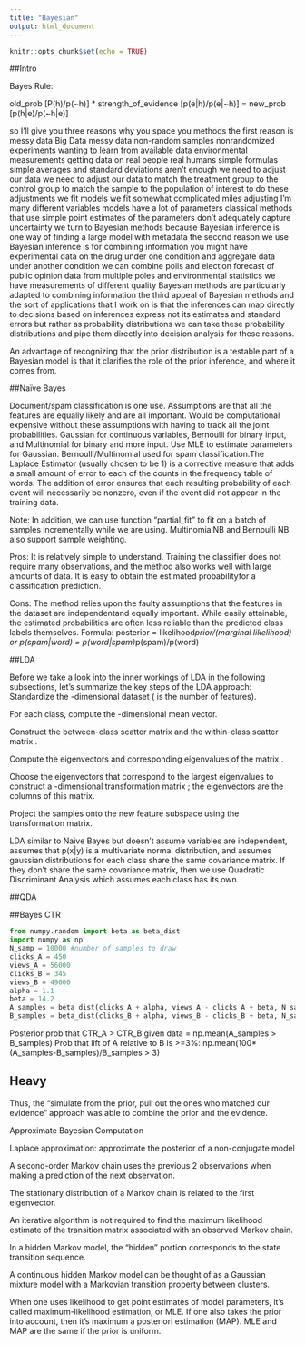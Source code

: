 ```yaml
---
title: "Bayesian"
output: html_document
---
```


```r
knitr::opts_chunk$set(echo = TRUE)
```

##Intro

Bayes Rule:

old_prob [P(h)/p(~h)] * strength_of_evidence [p(e|h)/p(e|~h)] = new_prob [p(h|e)/p(~h|e)]

so I'll give you three reasons why you space you methods the first reason is messy data Big Data messy data non-random samples nonrandomized
experiments wanting to learn from available data environmental measurements getting data on real people real humans simple formulas simple
averages and standard deviations aren't enough we need to adjust our data we need to adjust our data to match the treatment group to the control group to
match the sample to the population of interest to do these adjustments we fit models we fit somewhat complicated miles adjusting I'm many different variables 
models have a lot of parameters classical methods that use simple point estimates of the parameters don't adequately capture uncertainty we turn to Bayesian 
methods because Bayesian inference is one way of finding a large model with metadata the second reason we use Bayesian inference is for combining information 
you might have experimental data on the drug under one condition and aggregate data under another condition we can combine polls and election forecast of 
public opinion data from multiple poles and environmental statistics we have measurements of different quality Bayesian methods are particularly adapted to 
combining information the third appeal of Bayesian methods and the sort of applications that I work on is that the inferences can map directly to decisions
based on inferences express not its estimates and standard errors but rather as probability distributions we can take these probability distributions and pipe
them directly into decision analysis for these reasons.

An advantage of recognizing that the prior distribution is a testable part of a Bayesian model is that it clarifies the role of the prior inference, and where it comes from.


##Naïve Bayes

Document/spam classification is one use. Assumptions are that all the features are equally likely and are all important. Would be computational expensive without these assumptions with having to track all the joint probabilities. Gaussian for continuous variables, Bernoulli for binary input, and Multinomial for binary and more input. Use MLE to estimate parameters for Gaussian. Bernoulli/Multinomial used for spam classification.The Laplace Estimator (usually chosen to be 1) is a corrective measure that adds a small amount of error to each of the counts in the frequency table of words. The addition of error ensures that each resulting probability of each event will necessarily be nonzero, even if the event did not appear in the training data.

Note: In addition, we can use function "partial_fit" to fit on a batch of samples incrementally while we are using. MultinomialNB and Bernoulli NB also support sample weighting. 

Pros: It is relatively simple to understand. Training the classifier does not require many observations, and the method also works well with large amounts of data. It is easy to obtain the estimated probabilityfor a classification prediction.

Cons: The method relies upon the faulty assumptions that the features in the dataset are independentand equally important. While easily attainable, the estimated probabilities are often less reliable than the predicted class labels themselves.
Formula: posterior = likelihood*prior/(marginal likelihood) or p(spam|word) = p(word|spam)*p(spam)/p(word)

##LDA

Before we take a look into the inner workings of LDA in the following subsections, let's summarize the key steps of the LDA approach:
Standardize the -dimensional dataset ( is the number of features).

For each class, compute the -dimensional mean vector.

Construct the between-class scatter matrix  and the within-class scatter matrix .

Compute the eigenvectors and corresponding eigenvalues of the matrix .

Choose the  eigenvectors that correspond to the  largest eigenvalues to construct a -dimensional transformation matrix ; the eigenvectors are the columns of this matrix.

Project the samples onto the new feature subspace using the transformation matrix.

LDA similar to Naive Bayes but doesn't assume variables are independent, assumes that p(x|y) is a multivariate normal distribution, and assumes gaussian distributions for each class share the same covariance matrix. If they don't share the same covariance matrix, then we use Quadratic Discriminant Analysis which assumes each class has its own. 

##QDA


##Bayes CTR

```python
from numpy.random import beta as beta_dist
import numpy as np
N_samp = 10000 #number of samples to draw
clicks_A = 450
views_A = 56000
clicks_B = 345
views_B = 49000
alpha = 1.1
beta = 14.2
A_samples = beta_dist(clicks_A + alpha, views_A - clicks_A + beta, N_samp)
B_samples = beta_dist(clicks_B + alpha, views_B - clicks_B + beta, N_samp)
```

Posterior prob that CTR_A > CTR_B given data = np.mean(A_samples > B_samples)
Prob that lift of A relative to B is >=3%: np.mean(100*(A_samples-B_samples)/B_samples > 3)

## Heavy

Thus, the “simulate from the prior, pull out the ones who matched our evidence” approach was able to combine the prior and the evidence.

Approximate Bayesian Computation

Laplace approximation: approximate the posterior of a non-conjugate model

A second-order Markov chain uses the previous 2 observations when making a prediction of the next observation.

The stationary distribution of a Markov chain is related to the first eigenvector.

An iterative algorithm is not required to find the maximum likelihood estimate of the transition matrix associated with an observed Markov chain.

In a hidden Markov model, the "hidden" portion corresponds to the state transition sequence.

A continuous hidden Markov model can be thought of as a Gaussian mixture model with a Markovian transition property between clusters.

When one uses likelihood to get point estimates of model parameters, it’s called maximum-likelihood estimation, or MLE. If one also takes the prior into account, then it’s maximum a posteriori estimation (MAP). MLE and MAP are the same if the prior is uniform.

